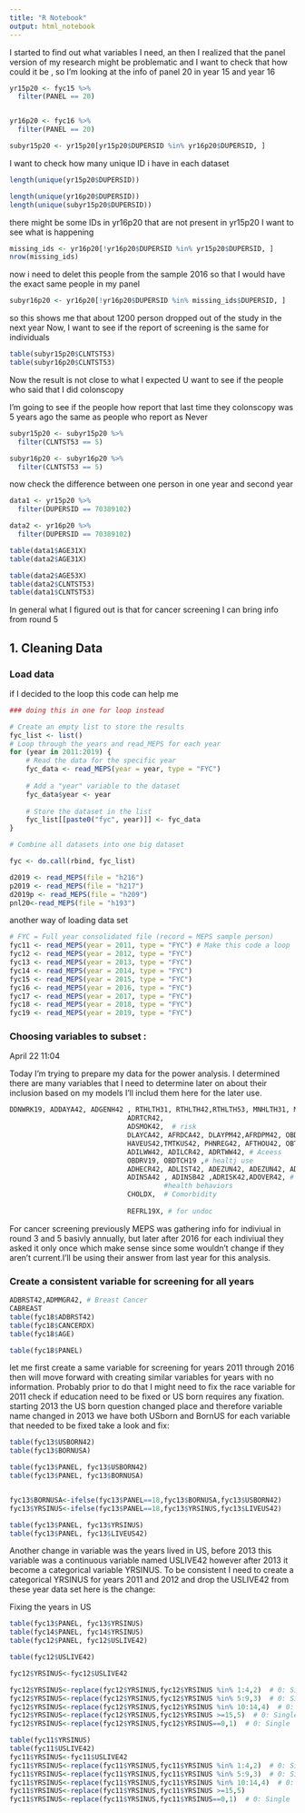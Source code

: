 ```yaml
---
title: "R Notebook"
output: html_notebook
---
```


I started to find out what variables I need, an then I realized that the panel version of my research might be problematic
and I want to check that how could it be , so I'm looking at the info of panel 20 in year 15 and year 16

```r

yr15p20 <- fyc15 %>% 
  filter(PANEL == 20)


yr16p20 <- fyc16 %>% 
  filter(PANEL == 20)

subyr15p20 <- yr15p20[yr15p20$DUPERSID %in% yr16p20$DUPERSID, ]


```

I want to check how many unique ID i have in each dataset

```r

length(unique(yr15p20$DUPERSID))

length(unique(yr16p20$DUPERSID))
length(unique(subyr15p20$DUPERSID))


```
there might be some IDs in yr16p20 that are not present in yr15p20 I want to see what is happening

```r
missing_ids <- yr16p20[!yr16p20$DUPERSID %in% yr15p20$DUPERSID, ]
nrow(missing_ids)

```
now i need to delet this people from the sample 2016 so that I would have the exact same people in my panel
```r
subyr16p20 <- yr16p20[!yr16p20$DUPERSID %in% missing_ids$DUPERSID, ]


```


so this shows me that about 1200 person dropped out of the study in the next year
Now, I want to see if the report of screening is the same for individuals

```r
table(subyr15p20$CLNTST53)
table(subyr16p20$CLNTST53)


```

Now the  result is not close to what I expected U want to see if the people who said that I did colonscopy 

I'm going to see if the people how report that last time they colonscopy was 5 years ago the same as people who report as Never

```r


subyr15p20 <- subyr15p20 %>% 
  filter(CLNTST53 == 5)

subyr16p20 <- subyr16p20 %>% 
  filter(CLNTST53 == 5)

```

now check the difference between one person in one year and second year

```r


data1 <- yr15p20 %>% 
  filter(DUPERSID == 70389102)

data2 <- yr16p20 %>% 
  filter(DUPERSID == 70389102)

```

```r

table(data1$AGE31X)
table(data2$AGE31X)

table(data2$AGE53X)
table(data2$CLNTST53)
table(data1$CLNTST53)

```
In general what I figured out is that for cancer screening I can bring info from round 5 

## 1. Cleaning Data

### Load data
if I decided to the loop this code can help me
```r
### doing this in one for loop instead

# Create an empty list to store the results
fyc_list <- list()
# Loop through the years and read_MEPS for each year
for (year in 2011:2019) {
    # Read the data for the specific year
    fyc_data <- read_MEPS(year = year, type = "FYC")
    
    # Add a "year" variable to the dataset
    fyc_data$year <- year
    
    # Store the dataset in the list
    fyc_list[[paste0("fyc", year)]] <- fyc_data
}

# Combine all datasets into one big dataset

fyc <- do.call(rbind, fyc_list)
```


```r
d2019 <- read_MEPS(file = "h216")
p2019 <- read_MEPS(file = "h217")
d2019p <- read_MEPS(file = "h209")
pnl20<-read_MEPS(file = "h193")
```

another way of loading data set

```r
# FYC = Full year consolidated file (record = MEPS sample person)
fyc11 <- read_MEPS(year = 2011, type = "FYC") # Make this code a loop
fyc12 <- read_MEPS(year = 2012, type = "FYC")
fyc13 <- read_MEPS(year = 2013, type = "FYC")
fyc14 <- read_MEPS(year = 2014, type = "FYC")
fyc15 <- read_MEPS(year = 2015, type = "FYC")
fyc16 <- read_MEPS(year = 2016, type = "FYC")
fyc17 <- read_MEPS(year = 2017, type = "FYC")
fyc18 <- read_MEPS(year = 2018, type = "FYC")
fyc19 <- read_MEPS(year = 2019, type = "FYC")

```




### Choosing variables to subset  : 
April 22 11:04

Today I'm trying to prepare my data for the power analysis. I determined there are many variables that I need to determine later on about their inclusion  based on my models I'll includ them here for the later use.

```r
DDNWRK19, ADDAYA42, ADGENH42 , RTHLTH31, RTHLTH42,RTHLTH53, MNHLTH31, MNHLTH42,MNHLTH53, # Health
                             ADRTCR42,
                             ADSMOK42,  # risk
                             DLAYCA42, AFRDCA42, DLAYPM42,AFRDPM42, OBDEXP19,  # cost
                             HAVEUS42,TMTKUS42, PHNREG42, AFTHOU42, OBTOTV19, OBVTCH19, PRVSPK42, PROVTY42_M18 , YNOUSC42_M18,
                             ADILWW42, ADILCR42, ADRTWW42, # Aceess
                             OBDRV19, OBDTCH19 ,# healtj use
                             ADHECR42, ADLIST42, ADEZUN42, ADEZUN42, ADRESP42, ADPRTM42, # Perceived quality of health services 
                             ADINSA42 , ADINSB42 ,ADRISK42,ADOVER42, # distrust & risk
                                      #health behaviors
                             CHOLDX,  # Comorbidity
                             
                             REFRL19X, # for undoc
```

For cancer screening previously MEPS was gathering info for indiviual in round 3 and 5 basivly annually, but later after 2016 for each indiviual they asked it only once which make sense since some wouldn't change if they aren't current.I'll  be using their answer from last year for this analysis.

### Create a consistent variable for screening for all years

```r

ADBRST42,ADMMGR42, # Breast Cancer
CABREAST
table(fyc18$ADBRST42)
table(fyc18$CANCERDX)
table(fyc18$AGE)

table(fyc18$PANEL)

```

let me first create a same variable for screening for years 2011 through 2016 then will move forward with creating similar variables for years with no information. Probably prior to do that I might need to fix the race variable for 2011 check if education need to be fixed or  US born requires any fixation.
starting 2013 the US born question changed place and therefore variable name changed in 2013 we have both USborn and BornUS  for each variable that needed to be fixed take a look and fix:

```r
table(fyc13$USBORN42)
table(fyc13$BORNUSA)

table(fyc13$PANEL, fyc13$USBORN42)
table(fyc13$PANEL, fyc13$BORNUSA)


fyc13$BORNUSA<-ifelse(fyc13$PANEL==18,fyc13$BORNUSA,fyc13$USBORN42)
fyc13$YRSINUS<-ifelse(fyc13$PANEL==18,fyc13$YRSINUS,fyc13$LIVEUS42)

table(fyc13$PANEL, fyc13$YRSINUS)
table(fyc13$PANEL, fyc13$LIVEUS42)

```
Another change in variable was the years lived in US, before 2013 this variable was a continuous variable named USLIVE42 however after 2013 it become a categorical variable YRSINUS. To be consistent I need to create a  categorical YRSINUS for years 2011 and 2012 and drop the USLIVE42 from these year data set here is the change:

Fixing the years in US

```r

table(fyc13$PANEL, fyc13$YRSINUS)
table(fyc14$PANEL, fyc14$YRSINUS)
table(fyc12$PANEL, fyc12$USLIVE42)

table(fyc12$USLIVE42)

fyc12$YRSINUS<-fyc12$USLIVE42

fyc12$YRSINUS<-replace(fyc12$YRSINUS,fyc12$YRSINUS %in% 1:4,2)  # 0: Single
fyc12$YRSINUS<-replace(fyc12$YRSINUS,fyc12$YRSINUS %in% 5:9,3)  # 0: Single
fyc12$YRSINUS<-replace(fyc12$YRSINUS,fyc12$YRSINUS %in% 10:14,4)  # 0: Single
fyc12$YRSINUS<-replace(fyc12$YRSINUS,fyc12$YRSINUS >=15,5)  # 0: Single
fyc12$YRSINUS<-replace(fyc12$YRSINUS,fyc12$YRSINUS==0,1)  # 0: Single

table(fyc11$YRSINUS)
table(fyc11$USLIVE42)
fyc11$YRSINUS<-fyc11$USLIVE42
fyc11$YRSINUS<-replace(fyc11$YRSINUS,fyc11$YRSINUS %in% 1:4,2)  # 0: Single
fyc11$YRSINUS<-replace(fyc11$YRSINUS,fyc11$YRSINUS %in% 5:9,3)  # 0: Single
fyc11$YRSINUS<-replace(fyc11$YRSINUS,fyc11$YRSINUS %in% 10:14,4)  # 0: Single
fyc11$YRSINUS<-replace(fyc11$YRSINUS,fyc11$YRSINUS >=15,5)
fyc11$YRSINUS<-replace(fyc11$YRSINUS,fyc11$YRSINUS==0,1)  # 0: Single



```


